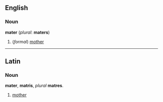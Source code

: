 ==English==
===Noun===
'''mater''' (''plural'': '''maters''')

#(''formal'') [[mother]]

----
==Latin==
===Noun===
'''mater''', '''matris''', ''plural'' '''matres'''.

# [[mother]]